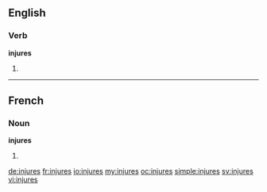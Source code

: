 ==English==

===Verb===
'''injures'''

# {{third-person singular of|[[injure]]}}

----

==French==

===Noun===
'''injures''' {{f}}

# {{plural of|[[injure]]|lang=fr}}

[[de:injures]]
[[fr:injures]]
[[io:injures]]
[[my:injures]]
[[oc:injures]]
[[simple:injures]]
[[sv:injures]]
[[vi:injures]]